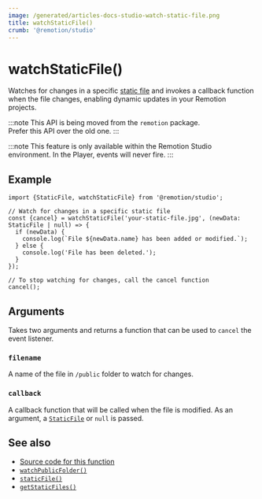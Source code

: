 ```yaml
---
image: /generated/articles-docs-studio-watch-static-file.png
title: watchStaticFile()
crumb: '@remotion/studio'
---
```


# watchStaticFile()<AvailableFrom v="4.0.144"/>

Watches for changes in a specific [static file](/docs/staticfile) and invokes a callback function when the file changes, enabling dynamic updates in your Remotion projects.

:::note
This API is being moved from the <code>remotion</code> package.  
Prefer this API over the old one.
:::

:::note
This feature is only available within the Remotion Studio environment. In the Player, events will never fire.
:::

## Example

```tsx twoslash title="example.tsx"
import {StaticFile, watchStaticFile} from '@remotion/studio';

// Watch for changes in a specific static file
const {cancel} = watchStaticFile('your-static-file.jpg', (newData: StaticFile | null) => {
  if (newData) {
    console.log(`File ${newData.name} has been added or modified.`);
  } else {
    console.log('File has been deleted.');
  }
});

// To stop watching for changes, call the cancel function
cancel();
```

## Arguments

Takes two arguments and returns a function that can be used to `cancel` the event listener.

### `filename`

A name of the file in `/public` folder to watch for changes.

### `callback`

A callback function that will be called when the file is modified. As an argument, a [`StaticFile`](/docs/getstaticfiles#api) or `null` is passed.

## See also

- [Source code for this function](https://github.com/remotion-dev/remotion/blob/main/packages/studio/src/api/watch-static-file.ts)
- [`watchPublicFolder()`](/docs/studio/watch-public-folder)
- [`staticFile()`](/docs/staticfile)
- [`getStaticFiles()`](/docs/studio/get-static-files)
